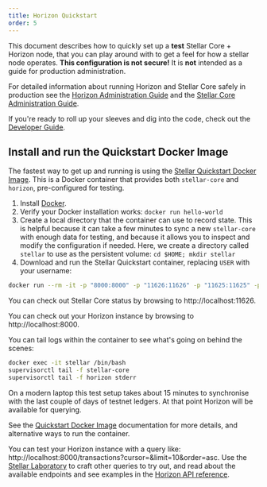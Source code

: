 ```yaml
---
title: Horizon Quickstart
order: 5
---
```



This document describes how to quickly set up a **test** Stellar Core + Horizon node, that you can play around with to get a feel for how a stellar node operates. **This configuration is not secure!** It is **not** intended as a guide for production administration.

For detailed information about running Horizon and Stellar Core safely in production see the [Horizon Administration Guide](admin.md) and the [Stellar Core Administration Guide](https://www.stellar.org/developers/stellar-core/software/admin.html).

If you're ready to roll up your sleeves and dig into the code, check out the [Developer Guide](developing.md).

## Install and run the Quickstart Docker Image
The fastest way to get up and running is using the [Stellar Quickstart Docker Image](https://github.com/stellar/docker-stellar-core-horizon). This is a Docker container that provides both `stellar-core` and `horizon`, pre-configured for testing.

1. Install [Docker](https://www.docker.com/get-started).
2. Verify your Docker installation works: `docker run hello-world`
3. Create a local directory that the container can use to record state. This is helpful because it can take a few minutes to sync a new `stellar-core` with enough data for testing, and because it allows you to inspect and modify the configuration if needed. Here, we create a directory called `stellar` to use as the persistent volume:
`cd $HOME; mkdir stellar`
4. Download and run the Stellar Quickstart container, replacing `USER` with your username:

<CodeExample>

```bash
docker run --rm -it -p "8000:8000" -p "11626:11626" -p "11625:11625" -p"8002:5432" -v $HOME/stellar:/opt/stellar --name stellar stellar/quickstart --testnet
```

</CodeExample>

You can check out Stellar Core status by browsing to http://localhost:11626.

You can check out your Horizon instance by browsing to http://localhost:8000.

You can tail logs within the container to see what's going on behind the scenes:

<CodeExample>

```bash
docker exec -it stellar /bin/bash
supervisorctl tail -f stellar-core
supervisorctl tail -f horizon stderr
```

</CodeExample>

On a modern laptop this test setup takes about 15 minutes to synchronise with the last couple of days of testnet ledgers. At that point Horizon will be available for querying. 

See the [Quickstart Docker Image](https://github.com/stellar/docker-stellar-core-horizon) documentation for more details, and alternative ways to run the container. 

You can test your Horizon instance with a query like: http://localhost:8000/transactions?cursor=&limit=10&order=asc. Use the [Stellar Laboratory](https://www.stellar.org/laboratory/) to craft other queries to try out,
and read about the available endpoints and see examples in the [Horizon API reference](https://www.stellar.org/developers/horizon/reference/).
